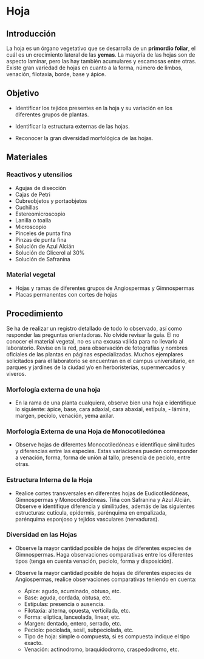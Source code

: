 # Hoja

## Introducción

La hoja es un órgano vegetativo que se desarrolla de un **primordio foliar**, el cuál es un crecimiento lateral de las **yemas**. La mayoría de las hojas son de aspecto laminar, pero las hay también acumulares y escamosas entre otras. Existe gran variedad de hojas en cuanto a la forma, número de limbos, venación, filotaxia, borde, base y ápice.

## Objetivo

-   Identificar los tejidos presentes en la hoja y su variación en los diferentes grupos de plantas. 

-   Identificar la estructura externas de las hojas.

-   Reconocer la gran diversidad morfológica de las hojas.

## Materiales

### Reactivos y utensilios

-   Agujas de disección
-   Cajas de Petri
-   Cubreobjetos y portaobjetos
-   Cuchillas
-   Estereomicroscopio
-   Lanilla o toalla
-   Microscopio
-   Pinceles de punta fina
-   Pinzas de punta fina
-   Solución de Azul Alcián
-   Solución de Glicerol al 30%
-   Solución de Safranina

### Material vegetal

-   Hojas y ramas de diferentes grupos de Angiospermas y Gimnospermas
-   Placas permanentes con cortes de hojas

## Procedimiento

Se ha de realizar un registro detallado de todo lo observado, así como responder las preguntas orientadoras. No olvide revisar la guía. El no conocer el material vegetal, no es una excusa válida para no llevarlo al laboratorio. Revise en la red, para observación de fotografías y nombres oficiales de las plantas en páginas especializadas. Muchos ejemplares solicitados para el laboratorio se encuentran en el campus universitario, en parques y jardines de la ciudad y/o en herboristerías, supermercados y viveros.

### Morfología externa de una hoja

-   En la rama de una planta cualquiera, observe bien una hoja e identifique lo siguiente: ápice, base, cara adaxial, cara abaxial, estípula, -   lámina, margen, pecíolo, venación, yema axilar.

### Morfología Externa de una Hoja de Monocotiledónea

-   Observe hojas de diferentes Monocotiledóneas e identifique similitudes y diferencias entre las especies. Estas variaciones pueden corresponder a venación, forma, forma de unión al tallo, presencia de peciolo, entre otras.

### Estructura Interna de la Hoja

-   Realice cortes transversales en diferentes hojas de Eudicotiledóneas, Gimnospermas y Monocotiledóneas. Tiña con Safranina y Azul Alcián. Observe e identifique diferencia y similitudes, además de las siguientes estructuras: cutícula, epidermis, parénquima en empalizada, parénquima esponjoso y tejidos vasculares (nervaduras).

### Diversidad en las Hojas

-   Observe la mayor cantidad posible de hojas de diferentes especies de Gimnospermas. Haga observaciones comparativas entre los diferentes tipos (tenga en cuenta venación, peciolo, forma y disposición).

-   Observe la mayor cantidad posible de hojas de diferentes especies de Angiospermas, realice observaciones comparativas teniendo en cuenta:
    -   Ápice: agudo, acuminado, obtuso, etc.
    -   Base: aguda, cordada, obtusa, etc.
    -   Estípulas: presencia o ausencia.
    -   Filotaxia: alterna, opuesta, verticilada, etc.
    -   Forma: elíptica, lanceolada, linear, etc.
    -   Margen: dentado, entero, serrado, etc.
    -   Pecíolo: peciolada, sesil, subpeciolada, etc.
    -   Tipo de hoja: simple o compuesta, si es compuesta indique el tipo exacto.
    -   Venación: actinodromo, braquidodromo, craspedodromo, etc.
